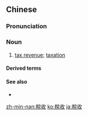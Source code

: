 {{also|税收}}
==Chinese==
{{zh-forms|s=税收}}

===Pronunciation===
{{zh-pron
|m=shuìshōu
|c=seoi3 sau1
|mn=qz:sèr-siu/kh,xm,zz:sòe-siu/tp,xm:sè-siu
|cat=n
}}

===Noun===
{{zh-noun}}

# [[tax revenue]]; [[taxation]]

====Derived terms====
{{zh-der|減免稅收|稅收減除|稅收減免|稅收學}}

====See also====
* {{zh-l|稅務}}

[[zh-min-nan:稅收]]
[[ko:稅收]]
[[ja:稅收]]